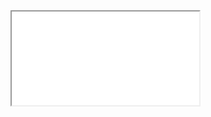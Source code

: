   <div>
    <iframe
      src={`https://dune.com/embeds/3740060/6289929?blockchain=${blockchain}`}
      style={{ width: '100%', height: '500px', border: 'none', marginTop: '10px' }}
    />
  </div>
);

